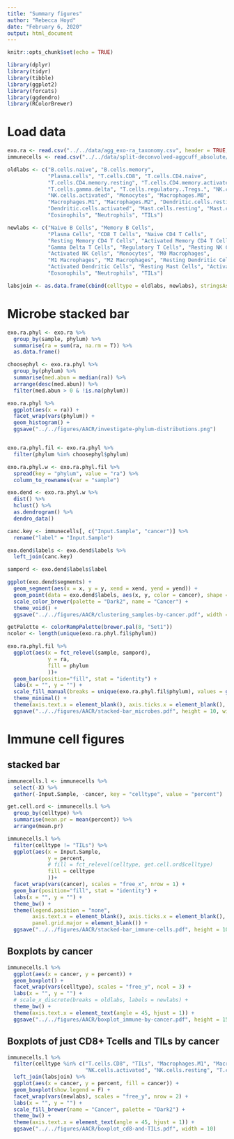 ```yaml
---
title: "Summary figures"
author: "Rebecca Hoyd"
date: "February 6, 2020"
output: html_document
---
```


```r
knitr::opts_chunk$set(echo = TRUE)

library(dplyr)
library(tidyr)
library(tibble)
library(ggplot2)
library(forcats)
library(ggdendro)
library(RColorBrewer)
```

# Load data

```r
exo.ra <- read.csv("../../data/agg_exo-ra_taxonomy.csv", header = TRUE, stringsAsFactors = F)
immunecells <- read.csv("../../data/split-deconvolved-aggcuff_absolute/2019-12-09_cibersort_absolute_aggregated+TILS.csv")
```

```r
oldlabs <- c("B.cells.naive", "B.cells.memory", 
             "Plasma.cells", "T.cells.CD8", "T.cells.CD4.naive", 
             "T.cells.CD4.memory.resting", "T.cells.CD4.memory.activated", "T.cells.follicular.helper",
             "T.cells.gamma.delta", "T.cells.regulatory..Tregs.", "NK.cells.resting", 
             "NK.cells.activated", "Monocytes", "Macrophages.M0", 
             "Macrophages.M1", "Macrophages.M2", "Dendritic.cells.resting", 
             "Dendritic.cells.activated", "Mast.cells.resting", "Mast.cells.activated", 
             "Eosinophils", "Neutrophils", "TILs")

newlabs <- c("Naive B Cells", "Memory B Cells", 
             "Plasma Cells", "CD8 T Cells", "Naive CD4 T Cells", 
             "Resting Memory CD4 T Cells", "Activated Memory CD4 T Cells", "Follicular Helper T Cells",
             "Gamma Delta T Cells", "Regulatory T Cells", "Resting NK Cells", 
             "Activated NK Cells", "Monocytes", "M0 Macrophages",
             "M1 Macrophages", "M2 Macrophages", "Resting Dendritic Cells", 
             "Activated Dendritic Cells", "Resting Mast Cells", "Activated Mast Cells", 
             "Eosonophils", "Neutrophils", "TILs")

labsjoin <- as.data.frame(cbind(celltype = oldlabs, newlabs), stringsAsFactors = F)
```

# Microbe stacked bar

```r

exo.ra.phyl <- exo.ra %>%
  group_by(sample, phylum) %>%
  summarise(ra = sum(ra, na.rm = T)) %>%
  as.data.frame()

choosephyl <- exo.ra.phyl %>%
  group_by(phylum) %>%
  summarise(med.abun = median(ra)) %>%
  arrange(desc(med.abun)) %>%
  filter(med.abun > 0 & !is.na(phylum))

exo.ra.phyl %>%
  ggplot(aes(x = ra)) +
  facet_wrap(vars(phylum)) +
  geom_histogram() +
  ggsave("../../figures/AACR/investigate-phylum-distributions.png")


exo.ra.phyl.fil <- exo.ra.phyl %>%
  filter(phylum %in% choosephyl$phylum)

```

```r
exo.ra.phyl.w <- exo.ra.phyl.fil %>%
  spread(key = "phylum", value = "ra") %>%
  column_to_rownames(var = "sample")

exo.dend <- exo.ra.phyl.w %>%
  dist() %>%
  hclust() %>%
  as.dendrogram() %>%
  dendro_data()

canc.key <- immunecells[, c("Input.Sample", "cancer")] %>%
  rename("label" = "Input.Sample")

exo.dend$labels <- exo.dend$labels %>%
  left_join(canc.key)

sampord <- exo.dend$labels$label
```

```r
ggplot(exo.dend$segments) +
  geom_segment(aes(x = x, y = y, xend = xend, yend = yend)) +
  geom_point(data = exo.dend$labels, aes(x, y, color = cancer), shape = "square") +
  scale_color_brewer(palette = "Dark2", name = "Cancer") +
  theme_void() +
  ggsave("../../figures/AACR/clustering_samples-by-cancer.pdf", width = 10, height = 4)

```

```r
getPalette <- colorRampPalette(brewer.pal(8, "Set1"))
ncolor <- length(unique(exo.ra.phyl.fil$phylum))

exo.ra.phyl.fil %>%
  ggplot(aes(x = fct_relevel(sample, sampord),
             y = ra, 
             fill = phylum
             ))+
  geom_bar(position="fill", stat = "identity") +
  labs(x = "", y = "") +
  scale_fill_manual(breaks = unique(exo.ra.phyl.fil$phylum), values = getPalette(ncolor), name = "Phylum") +
  theme_minimal() +
  theme(axis.text.x = element_blank(), axis.ticks.x = element_blank(), panel.grid.major = element_blank()) +
  ggsave("../../figures/AACR/stacked-bar_microbes.pdf", height = 10, width = 10)

```

# Immune cell figures

## stacked bar

```r
immunecells.l <- immunecells %>%
  select(-X) %>%
  gather(-Input.Sample, -cancer, key = "celltype", value = "percent")

get.cell.ord <- immunecells.l %>%
  group_by(celltype) %>%
  summarise(mean.pr = mean(percent)) %>%
  arrange(mean.pr)

immunecells.l %>%
  filter(celltype != "TILs") %>%
  ggplot(aes(x = Input.Sample,
             y = percent,
             # fill = fct_relevel(celltype, get.cell.ord$celltype)
             fill = celltype
             ))+
  facet_wrap(vars(cancer), scales = "free_x", nrow = 1) +
  geom_bar(position="fill", stat = "identity") +
  labs(x = "", y = "") +
  theme_bw() +
  theme(legend.position = "none",
        axis.text.x = element_blank(), axis.ticks.x = element_blank(), 
        panel.grid.major = element_blank()) +
  ggsave("../../figures/AACR/stacked-bar_immune-cells.pdf", height = 10, width = 10)
```

## Boxplots by cancer

```r
immunecells.l %>%
  ggplot(aes(x = cancer, y = percent)) +
  geom_boxplot() +
  facet_wrap(vars(celltype), scales = "free_y", ncol = 3) +
  labs(x = "", y = "") +
  # scale_x_discrete(breaks = oldlabs, labels = newlabs) +
  theme_bw() +
  theme(axis.text.x = element_text(angle = 45, hjust = 1)) +
  ggsave("../../figures/AACR/boxplot_immune-by-cancer.pdf", height = 15)
```

## Boxplots of just CD8+ Tcells and TILs by cancer
```r
immunecells.l %>%
  filter(celltype %in% c("T.cells.CD8", "TILs", "Macrophages.M1", "Macrophages.M2",
                         "NK.cells.activated", "NK.cells.resting", "T.cells.CD4.memory.resting")) %>%
  left_join(labsjoin) %>%
  ggplot(aes(x = cancer, y = percent, fill = cancer)) +
  geom_boxplot(show.legend = F) +
  facet_wrap(vars(newlabs), scales = "free_y", nrow = 2) +
  labs(x = "", y = "") +
  scale_fill_brewer(name = "Cancer", palette = "Dark2") +
  theme_bw() +
  theme(axis.text.x = element_text(angle = 45, hjust = 1)) +
  ggsave("../../figures/AACR/boxplot_cd8-and-TILs.pdf", width = 10)
```
